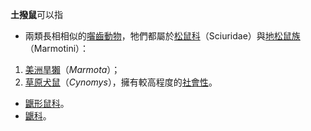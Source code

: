 '''土撥鼠'''可以指
*兩類長相相似的[[啮齿动物|囓齒動物]]，牠們都屬於[[松鼠科|松鼠科]]（Sciuridae）與[[地松鼠族|地松鼠族]]（Marmotini）：
#[[美洲旱獺|美洲旱獺]]（''Marmota''）；
#[[草原犬鼠|草原犬鼠]]（''Cynomys''），擁有較高程度的[[社会性动物|社會性]]。
*[[鼴形鼠科|鼴形鼠科]]。
*[[鼴科|鼴科]]。

{{disambig|Cat=三字物种消歧义}}